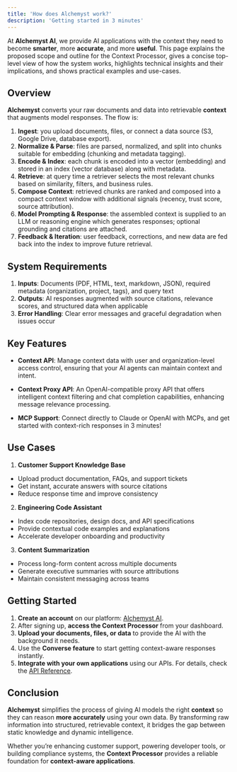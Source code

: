 ```yaml
---
title: 'How does Alchemyst work?'
description: 'Getting started in 3 minutes'
---
```


At **Alchemyst AI**, we provide AI applications with the context they need to become **smarter**, more **accurate**, and more **useful**. This page explains the proposed scope and outline for the Context Processor, gives a concise top-level view of how the system works, highlights technical insights and their implications, and shows practical examples and use-cases.


## Overview

**Alchemyst** converts your raw documents and data into retrievable **context** that augments model responses. The flow is:

1. **Ingest**: you upload documents, files, or connect a data source (S3, Google Drive, database export).
2. **Normalize & Parse**: files are parsed, normalized, and split into chunks suitable for embedding (chunking and metadata tagging).
3. **Encode & Index**: each chunk is encoded into a vector (embedding) and stored in an index (vector database) along with metadata.
4. **Retrieve**: at query time a retriever selects the most relevant chunks based on similarity, filters, and business rules.
5. **Compose Context**: retrieved chunks are ranked and composed into a compact context window with additional signals (recency, trust score, source attribution).
6. **Model Prompting & Response**: the assembled context is supplied to an LLM or reasoning engine which generates responses; optional grounding and citations are attached.
7. **Feedback & Iteration**: user feedback, corrections, and new data are fed back into the index to improve future retrieval.


## System Requirements

1. **Inputs**: Documents (PDF, HTML, text, markdown, JSON), required metadata (organization, project, tags), and query text
2. **Outputs**: AI responses augmented with source citations, relevance scores, and structured data when applicable
3. **Error Handling**: Clear error messages and graceful degradation when issues occur


## Key Features
 - **Context API**: Manage context data with user and organization-level access control, ensuring that your AI agents can maintain context and intent.

- **Context Proxy API**: An OpenAI-compatible proxy API that offers intelligent context filtering and chat completion capabilities, enhancing message relevance processing.

- **MCP Support**: Connect directly to Claude or OpenAI with MCPs, and get started with context-rich responses in 3 minutes!

## Use Cases
1. **Customer Support Knowledge Base**
* Upload product documentation, FAQs, and support tickets
* Get instant, accurate answers with source citations
* Reduce response time and improve consistency

2. **Engineering Code Assistant**
* Index code repositories, design docs, and API specifications
* Provide contextual code examples and explanations
* Accelerate developer onboarding and productivity

3. **Content Summarization**
* Process long-form content across multiple documents
* Generate executive summaries with source attributions
* Maintain consistent messaging across teams

## Getting Started 

1. **Create an account** on our platform: [Alchemyst AI](https://platform.getalchemystai.com).  
2. After signing up, **access the Context Processor** from your dashboard.  
3. **Upload your documents, files, or data** to provide the AI with the background it needs.  
4. Use the **Converse feature** to start getting context-aware responses instantly.  
5. **Integrate with your own applications** using our APIs. For details, check the [API Reference](https://docs.getalchemystai.com/api-reference/introduction). 


## Conclusion

**Alchemyst** simplifies the process of giving AI models the right **context** so they can reason **more accurately** using your own data. By transforming raw information into structured, retrievable context, it bridges the gap between static knowledge and dynamic intelligence.

Whether you’re enhancing customer support, powering developer tools, or building compliance systems, the **Context Processor** provides a reliable foundation for **context-aware applications**.
